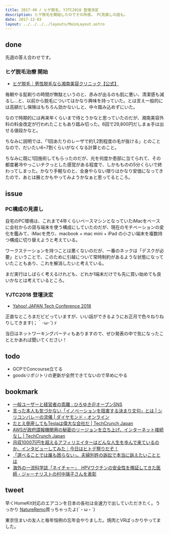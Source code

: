 ```yaml
---
title: 2017-49 / ヒゲ脱毛, YJTC2018 登壇決定
description: ヒゲ脱毛を開始したのでその所感。 PC見直しの話も。
date: 2017-12-03
layout: ../../../../layouts/MainLayout.astro
---
```


done
----

先週の答え合わせです。

###  ヒゲ脱毛治療 開始

- [ヒゲ脱毛｜男性脱毛なら湘南美容クリニック【公式】](https://www.s-b-c.net/datsumo/men/part/hige/)

毎朝やる髭剃りの時間が無駄というのと、赤みが出るのも肌に悪い、清潔感も減るし...と、以前から脱毛についてはかなり興味を持っていた。とは言え一般的には高額だし保険はもちろん効かないしと、中々踏み込めずにいた。

なので時期的には再来年くらいまで待とうかなと思っていたのだが、湘南美容外科の料金改定が行われたこともあり踏み切った。6回で29,800円だしまぁ手は出せる値段かなと。

ちなみに説明では、「1回あたりのレーザで約1,2割程度の毛が抜ける」とのことなので、だいたい6~7割くらいがなくなる計算とのこと。

ちなみに既に1回施術してもらったのだが、光を何度か患部に当てられて、その都度暑冷やっこいチクっとした感覚がある程度で、しかもものの5分くらいで終わってしまった。かなり手軽なのと、全身やらない限りはかなり安価になってきたので、あとは腋とかもやってみようかなぁと思ってるところ。

issue
----

###  PC構成の見直し

自宅のPC環境は、これまで4年くらいベースマシンとなっていたiMacをベースに会社からの貸与端末を使う構成にしていたのだが、現在のモチベーションの変化を鑑みて、iMacを売り、macbook + mac mini + iPad の小さい端末を複数持つ構成に切り替えようと考えている。

ワークステーションを持つことは悪くないのだが、一番のネックは「デスクが必要」ということで、このために引越について常時制約があるような状態になっていたこともあり、これを解消したいと考えている。

まだ実行はしばらく考えるけれども、どれか1端末だけでも先に買い始めても良いかなとは考えているところ。

###  YJTC2018 登壇決定

- [Yahoo! JAPAN Tech Conference 2018](https://techconference.yahoo.co.jp/2018/)

正直なところまだビビっていますが、いい話ができるようにお正月で色々ねりねりしてきます(；｀･ω･´)ゞ 

当日はネットワーキングパーティもありますので、ぜひ発表の中で気になったこととかあれば聞いてください！

todo
----

- GCPでConcourse立てる
- goodsリポジトリの更新が全然できてないので早めにやる

bookmark
----

- [一般ユーザーと経営者の乖離 : ひろゆき＠オープンSNS](http://hiro.asks.jp/99419.html)
- [言った本人も気づかない「イノベーションを阻害する決まり文句」とは | シリコンバレーの流儀 | ダイヤモンド・オンライン](https://diamond.jp/articles/-/150300)
- [たとえ倒産してもTeslaは偉大な会社だ | TechCrunch Japan](https://jp.techcrunch.com/2017/11/27/2017-11-26-in-praise-of-teslas-bankruptcy/)
- [AWSが政府諜報機関用の秘密のリージョンを立ち上げ、インターネット接続なし | TechCrunch Japan](https://jp.techcrunch.com/2017/11/21/2017-11-20-aws-launches-a-secret-region-for-the-u-s-intelligence-community/)
- [月収1000万円を超えるアフィリエイターはどんな人生を歩んで来ているのか、インタビューしてみた｜今日はヒトデ祭りだぞ！](https://www.hitode-festival.com/entry/2017/11/30/180000)
- [「選べることでは誰も困らない」。夫婦別姓の訴訟で本当に訴えたいこととは](https://www.buzzfeed.com/jp/akikokobayashi/yoshihisaaono)
- [海外の一流科学誌「ネイチャー」　HPVワクチンの安全性を検証してきた医師・ジャーナリストの村中璃子さんを表彰](https://www.buzzfeed.com/jp/naokoiwanaga/rikomuranakajohnmaddoxprize)

tweet
----

早くHomeKit対応のエアコンを日本の各社は全速力で出していただきたく。うっかり [NatureRemo](http://nature.global)買っちゃったよ(´・ω・`)

<Tweet tweetLink="https://twitter.com/legnoh/status/934695475738849280" />

東京住まいの友人と毎年恒例の忘年会やりました。焼肉とVRばっかりやってました。

<Instagram instagramId="BcOe1TgA3Ri" />
